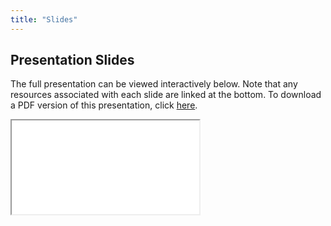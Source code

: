 ```yaml
---
title: "Slides"
---
```


## Presentation Slides

The full presentation can be viewed interactively below. Note that any resources associated with each slide are linked at the bottom. To download a PDF version of this presentation, click [here]().

```{=html}
<iframe class="slide-deck" src="slides/outline.html"></iframe>
```